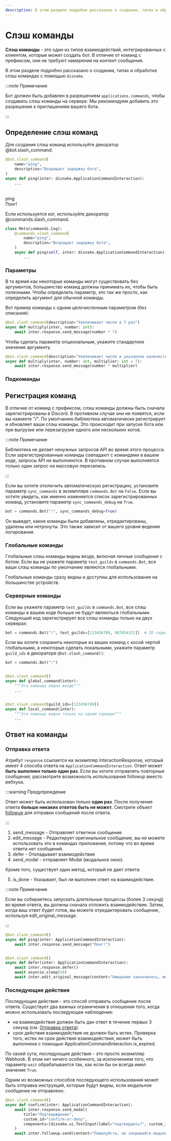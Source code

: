 ```yaml
---
description: В этом разделе подробно рассказано о создании, типах и обработке слэш командах.
---
```


# Слэш команды

**Слэш команды** - это один из типов взаимодействий, интегрированных с клиентом, которые может создать бот. В отличие
от команд с префиксом, они не требуют намерения на контент сообщения.

В этом разделе подробно рассказано о создании, типах и обработке слэш командах с помощью `disnake`.

:::note Примечание

Бот должен быть добавлен в разрешением `applications.commands`, чтобы создавать слэш команды на сервере. Мы рекомендуем
добавить это разрешение к приглашениям вашего бота.

:::

## Определение слэш команд

Для создания слэш команд используйте
декоратор <DocsLink ext="commands" reference="disnake.ext.commands.Bot.slash_command">@bot.slash_command</DocsLink>.

```python
@bot.slash_command(
    name="ping",
    description="Возращает задержку бота",
)
async def ping(inter: disnake.ApplicationCommandInteraction):
    ...
```

<br />
<DiscordMessages>
	<DiscordMessage profile="bot">
		<div slot="interactions">
			<DiscordInteraction profile="user" command="true">
				ping
			</DiscordInteraction>
		</div>
		Понг!
	</DiscordMessage>
</DiscordMessages>
<br />

Если используется ког, используйте
декоратор <DocsLink ext="commands" reference="disnake.ext.commands.slash_command">@commands.slash_command</DocsLink>.

```python
class Meta(commands.Cog):
    @commands.slash_command(
        name="ping",
        description="Возращает задержку бота",
    )
    async def ping(self, inter: disnake.ApplicationCommandInteraction):
        ...
```

### Параметры

В то время как некоторые команды могут существовать без аргументов, большинство команд должны принимать их, чтобы быть
полезными. Чтобы определить параметр, это так же просто, как определить аргумент для обычной команды.

Вот пример команды с одним целочисленным параметром (без описания):

```python
@bot.slash_command(description="Увеличивает число в 7 раз")
async def multiply(inter, number: int):
    await inter.response.send_message(number * 7)
```

Чтобы сделать параметр опциональным, укажите стандартное значение аргументу.

```python
@bot.slash_command(description="Увеличивает число в указанное количество раз")
async def multiply(inter, number: int, multiplier: int = 7):
    await inter.response.send_message(number * multiplier)
```

### Подкоманды

<!----TODO---->

## Регистрация команд

В отличие от команд с префиксом, слэш команды должны быть сначала зарегистрированы в Discord. В противном случае они
не появятся, если вы нажмете "/". По умолчанию библиотека автоматически регистрирует и обновляет ваши слэш команды.
Это происходит при запуске бота или при выгрузке или перезагрузке одного или нескольких когов.

:::note Примечание

Библиотека не делает ненужных запросов API во время этого процесса. Если зарегистрированные команды совпадают с
командами в вашем коде, запросы API не выполняются. В противном случае выполняется только один запрос на массовую
перезапись.

:::

Если вы хотите отключить автоматическую регистрацию, установите параметр `sync_commands` в экземпляре `commands.Bot`
на `False`. Если вы хотите увидеть, как именно изменяется список зарегистрированных команд, установите параметр
`sync_commands_debug` на `True`.

```python
bot = commands.Bot("!", sync_commands_debug=True)
```

Он выведет, какие команды были добавлены, отредактированы, удалены или нетронуты. Это также зависит от вашего уровня
ведения логирования.

### Глобальные команды

Глобальные слэш команды видны везде, включая личные сообщения с ботом. Если вы не укажете параметр `test_guilds` в
`commands.Bot`, все ваши слэш команды по умолчанию являются глобальными.

Глобальные команды сразу видны и доступны для использования на большинстве устройств.

### Серверные команды

Если вы укажете параметр `test_guilds` в `commands.Bot`, все слэш команды в вашем коде больше не будут являються
глобальными. Следующий код зарегистрирует все слэш команды только на двух серверах:

```python
bot = commands.Bot("!", test_guilds=[123456789, 987654321])  # ID серверов
```

Если вы хотите сохранить некоторые из ваших команд с косой чертой глобальными, а некоторые сделать локальными,
укажите параметр `guild_ids` в декораторе `@bot.slash_command()`:

```python
bot = commands.Bot("!")


@bot.slash_command()
async def global_command(inter):
    """Эта команда видна везде"""
    ...


@bot.slash_command(guild_ids=[123456789])
async def local_command(inter):
    """Эта команда видна только на одном сервере"""
    ...
```

## Ответ на команды

### Отправка ответа

Атрибут <DocsLink reference="disnake.Interaction.response">`response`</DocsLink> ссылается
на экземпляр <DocsLink reference="disnake.InteractionResponse">InteractionResponse</DocsLink>, который имеет 4 способа
ответа на `ApplicationCommandInteraction`. Ответ может <b>быть выполнен только один раз</b>. Если вы хотите отправлять
повторные сообщения, рассмотрите возможность
использования <DocsLink reference="disnake.Interaction.followup">followup</DocsLink> вместо вебхука.

:::warning Предупреждение

Ответ может быть использован только **один раз**. После получения ответа **больше никаких ответов быть не может.**
Смотрите объект [followup](#последующие-действия) для отправки сообщений после ответа.

:::

1. <DocsLink reference="disnake.InteractionResponse.send_message">send_message</DocsLink> - Отправляет ответное сообщение
2. <DocsLink reference="disnake.InteractionResponse.edit_message">edit_message</DocsLink> - Редактирует оригинальное сообщение, вы не можете использовать это в командах приложения, потому что во время ответа нет сообщений.
3. <DocsLink reference="disnake.InteractionResponse.defer">defer</DocsLink> - Откладывает взаимодействие
4. <DocsLink reference="disnake.InteractionResponse.send_modal">send_modal</DocsLink> - отправляет <DocsLink reference="disnake.ui.Modal">
	Modal
   </DocsLink> (модальное окно).

Кроме того, существует один метод, который не дает ответа:

5. <DocsLink reference="disnake.InteractionResponse.is_done">is_done</DocsLink> - Указывает, был ли выполнен ответ на взаимодействие.

:::note Примечание

Если вы собираетесь запускать длительные процессы (более 3 секунд) во время ответа, вы должны сначала отложить
взаимодействие. Затем, когда ваш ответ будет готов, вы можете отредактировать сообщение,
используя <DocsLink reference="disnake.InteractionResponse.edit_original_message">edit_original_message</DocsLink>.

:::

```python title="example.py"
@bot.slash_command()
async def ping(inter: ApplicationCommandInteraction):
    await inter.response.send_message("Понг!")


@bot.slash_command()
async def defer(inter: ApplicationCommandInteraction):
    await inter.response.defer()
    await asyncio.sleep(10)
    await inter.edit_original_message(content="Ожидание закончилось, мои товарищи!")
```

### Последующие действия

Последующие действия - это способ отправить сообщение после ответа. Существует два важных ограничения в отношении
того, когда можно использовать последующее наблюдение:

-   на взаимодействие должен быть дан ответ в течение первых 3 секунд (см. [Отправка ответа](#отправка-ответа)).
-   срок действия взаимодействия не должен быть истек. Проверка того, истек ли срок действия взаимодействия, может
    быть выполнена с помощью <DocsLink reference="disnake.ApplicationCommandInteraction.is_expired">ApplicationCommandInteraction.is_expired</DocsLink>.

По своей сути, последующие действия - это просто экземпляр <DocsLink reference="disnake.Webhook">Webhook</DocsLink>.
В этом нет ничего особенного, за исключением того, что параметр `wait` обрабатывается так, как если бы он всегда имел
значение `True`.

Одним из возможных способов последующего использования может быть отправка инструкций, которые будут видны, если
модальное сообщение не отправлено.

```python
@bot.slash_command()
async def confirm(inter: ApplicationCommandInteraction):
    await inter.response.send_modal(
        title="Подтверждение",
        custom_id="confirm-or-deny",
        components=[disnake.ui.TextInput(label="подтвердить?", custom_id="confirm")],
    )
    await inter.followup.send(content="Пожалуйста, не закрывайте модальное окно!", ephemeral=True)
```
